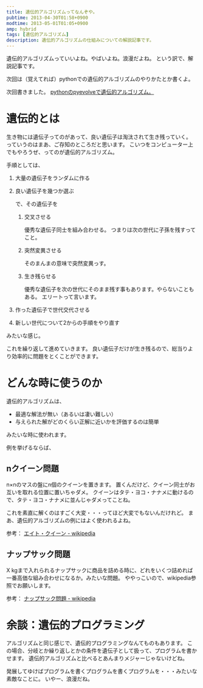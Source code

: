 ```yaml
---
title: 遺伝的アルゴリズムってなんぞや。
pubtime: 2013-04-30T01:58+0900
modtime: 2013-05-01T01:05+0900
amp: hybrid
tags: [遺伝的アルゴリズム]
description: 遺伝的アルゴリズムの仕組みについての解説記事です。
---
```


遺伝的アルゴリズムっていいよね。やばいよね。浪漫だよね。
という訳で、解説記事です。

次回は（覚えてれば）pythonでの遺伝的アルゴリズムのやりかたとか書くよ。

<PS date="2013-05-01T01:05+0900">

次回書きました。
[pythonのpyevolveで遺伝的アルゴリズム。](/blog/2013/05/python-pyevolve)

</PS>

# 遺伝的とは
生き物には遺伝子ってのがあって、良い遺伝子は淘汰されて生き残っていく。
っていうのはまあ、ご存知のところだと思います。
こいつをコンピューター上でもやろうぜ、ってのが遺伝的アルゴリズム。

手順としては、

1. 大量の遺伝子をランダムに作る
2. 良い遺伝子を幾つか選ぶ

    で、その遺伝子を

    1. 交叉させる

        優秀な遺伝子同士を組み合わせる。
        つまりは次の世代に子孫を残すってこと。

    2. 突然変異させる

        そのまんまの意味で突然変異っす。

    3. 生き残らせる

        優秀な遺伝子を次の世代にそのまま残す事もあります。やらないこともある。
        エリートって言います。

3. 作った遺伝子で世代交代させる
4. 新しい世代について2からの手順をやり直す

みたいな感じ。

これを繰り返して進めていきます。
良い遺伝子だけが生き残るので、総当りより効率的に問題をとくことができます。

# どんな時に使うのか
遺伝的アルゴリズムは、

- 最適な解法が無い（あるいは凄い難しい）
- 与えられた解がどのくらい正解に近いかを評価するのは簡単

みたいな時に使われます。

例を挙げるならば、

## nクイーン問題
n×nのマスの盤にn個のクイーンを置きます。
置くんだけど、クイーン同士がお互いを取れる位置に置いちゃダメ。
クイーンはタテ・ヨコ・ナナメに動けるので、タテ・ヨコ・ナナメに並んじゃダメってことね。

これを素直に解くのはすごく大変・・・ってほど大変でもないんだけれど。
まあ、遺伝的アルゴリズムの例にはよく使われるよね。

参考： [エイト・クイーン - wikipedia](http://ja.wikipedia.org/wiki/%E3%82%A8%E3%82%A4%E3%83%88%E3%83%BB%E3%82%AF%E3%82%A4%E3%83%BC%E3%83%B3)

## ナップサック問題
X kgまで入れられるナップサックに商品を詰める時に、どれをいくつ詰めれば一番高価な組み合わせになるか。みたいな問題。
ややっこいので、wikipedia参照でお願いします。

参考： [ナップサック問題 - wikipedia](http://ja.wikipedia.org/wiki/%E3%83%8A%E3%83%83%E3%83%97%E3%82%B5%E3%83%83%E3%82%AF%E5%95%8F%E9%A1%8C)

# 余談：遺伝的プログラミング
アルゴリズムと同じ感じで、遺伝的プログラミングなんてものもあります。
この場合、分岐とか繰り返しとかの条件を遺伝子として扱って、プログラムを書かせます。
遺伝的アルゴリズムと比べるとあんまりメジャーじゃないけどね。

発展してゆけばプログラムを書くプログラムを書くプログラムを・・・みたいな素敵なことに。
いやー、浪漫だね。
